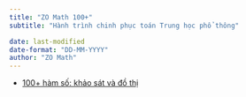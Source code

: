 ---
title: "ZO Math 100+"
subtitle: "Hành trình chinh phục toán Trung học phổ thông"

date: last-modified
date-format: "DD-MM-YYYY"
author: "ZO Math"
---

- [100+ hàm số: khảo sát và đồ thị](100-ham-so-su-bien-thien-va-do-thi/100_ham_so_su_bien_thien_va_do_thi.qmd)